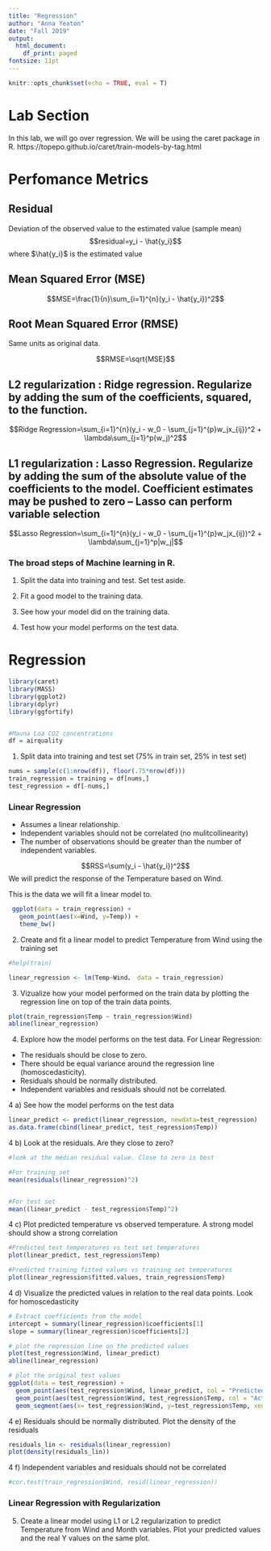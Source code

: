 ```yaml
---
title: "Regression"
author: "Anna Yeaton"
date: "Fall 2019"
output:
  html_document:
    df_print: paged
fontsize: 11pt
---
```


```r
knitr::opts_chunk$set(echo = TRUE, eval = T)
```

# Lab Section

In this lab, we will go over regression. We will be using the caret package in R. https://topepo.github.io/caret/train-models-by-tag.html

# Perfomance Metrics 

## Residual 

Deviation of the observed value to the estimated value (sample mean)
$$residual=y_i - \hat{y_i}$$
where $\hat{y_i}$ is the estimated value

## Mean Squared Error (MSE)

$$MSE=\frac{1}{n}\sum_{i=1}^{n}(y_i - \hat{y_i})^2$$

## Root Mean Squared Error (RMSE)
Same units as original data.

$$RMSE=\sqrt{MSE}$$

## L2 regularization : Ridge regression. Regularize by adding the sum of the coefficients, squared, to the function. 

$$Ridge Regression=\sum_{i=1}^{n}(y_i - w_0 - \sum_{j=1}^{p}w_jx_{ij})^2 + \lambda\sum_{j=1}^p(w_j)^2$$

## L1 regularization : Lasso Regression. Regularize by adding the sum of the absolute value of the coefficients to the model. Coefficient estimates may be pushed to zero -- Lasso can perform variable selection

$$Lasso Regression=\sum_{i=1}^{n}(y_i - w_0 - \sum_{j=1}^{p}w_jx_{ij})^2 + \lambda\sum_{j=1}^p|w_j|$$


\newpage

### The broad steps of Machine learning in R. 

1. Split the data into training and test. Set test aside. 

2. Fit a good model to the training data. 

3. See how your model did on the training data.

4. Test how your model performs on the test data. 

# Regression

```r
library(caret)
library(MASS)
library(ggplot2)
library(dplyr)
library(ggfortify)


#Mauna Loa CO2 concentrations
df = airquality
```


1. Split data into training and test set (75% in train set, 25% in test set)

```r
nums = sample(c(1:nrow(df)), floor(.75*nrow(df)))
train_regression = training = df[nums,]
test_regression = df[-nums,]
```


### Linear Regression

* Assumes a linear relationship. 
* Independent variables should not be correlated (no mulitcollinearity)
* The number of observations should be greater than the number of independent variables.


$$RSS=\sum(y_i - \hat{y_i})^2$$
We will predict the response of the Temperature based on Wind. 

This is the data we will fit a linear model to. 
```r
 ggplot(data = train_regression) +
   geom_point(aes(x=Wind, y=Temp)) +
   theme_bw()
```

2. Create and fit a linear model to predict Temperature from Wind using the training set

```r
#help(train)

linear_regression <- lm(Temp~Wind， data = train_regression)
```


3. Vizualize how your model performed on the train data by plotting the regression line on top of the train data points. 
```r
plot(train_regression$Temp ~ train_regression$Wind)
abline(linear_regression)
```


4. Explore how the model performs on the test data. For Linear Regression:

* The residuals should be close to zero.
* There should be equal variance around the regression line (homoscedasticity).
* Residuals should be normally distributed.
* Independent variables and residuals should not be correlated.

4 a) See how the model performs on the test data
```r
linear_predict <- predict(linear_regression, newdata=test_regression)
as.data.frame(cbind(linear_predict, test_regression$Temp))
```

4 b) Look at the residuals. Are they close to zero?
```r
#look at the median residual value. Close to zero is best

#For training set
mean(residuals(linear_regression)^2)


#For test set
mean((linear_predict - test_regression$Temp)^2)
```


4 c) Plot predicted temperature vs observed temperature. A strong model should show a strong correlation
```r
#Predicted test temperatures vs test set temperatures
plot(linear_predict, test_regression$Temp)

#Predicted training fitted values vs training set temperatures
plot(linear_regression$fitted.values, train_regression$Temp)

```

4 d) Visualize the predicted values in relation to the real data points. Look for homoscedasticity
```r
# Extract coefficients from the model
intercept = summary(linear_regression)$coefficients[1]
slope = summary(linear_regression)$coefficients[2]

# plot the regression line on the predicted values
plot(test_regression$Wind, linear_predict)
abline(linear_regression)

# plot the original test values
ggplot(data = test_regression) + 
  geom_point(aes(test_regression$Wind, linear_predict, col = "Predicted Temperature")) +
  geom_point(aes(test_regression$Wind, test_regression$Temp, col = "Actual Temperature")) +
  geom_segment(aes(x= test_regression$Wind, y=test_regression$Temp, xend = test_regression$Wind, yend = linear_predict))

```

4 e) Residuals should be normally distributed. Plot the density of the residuals
```r
residuals_lin <- residuals(linear_regression)
plot(density(residuals_lin))

```


4 f) Independent variables and residuals should not be correlated
```r
#cor.test(train_regression$Wind, resid(linear_regression))
```


### Linear Regression with Regularization

5. Create a linear model using L1 or L2 regularization to predict Temperature from Wind and Month variables. Plot your predicted values and the real Y values on the same plot. 



